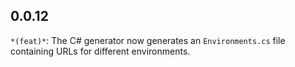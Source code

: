 ## 0.0.12
`*(feat)*`: The C# generator now generates an `Environments.cs` file containing URLs for different environments.

